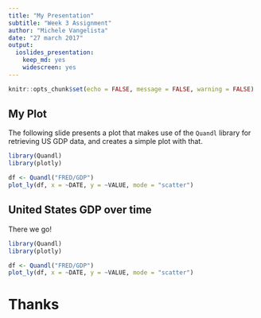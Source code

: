 ```yaml
---
title: "My Presentation"
subtitle: "Week 3 Assignment"
author: "Michele Vangelista"
date: "27 march 2017"
output: 
  ioslides_presentation: 
    keep_md: yes
    widescreen: yes
---
```


```r
knitr::opts_chunk$set(echo = FALSE, message = FALSE, warning = FALSE)
```

## My Plot

The following slide presents a plot that makes use of the `Quandl` library
for retrieving US GDP data, and creates a simple plot with that.

```r
library(Quandl)
library(plotly)

df <- Quandl("FRED/GDP")
plot_ly(df, x = ~DATE, y = ~VALUE, mode = "scatter")
```

## United States GDP over time

There we go!

```r
library(Quandl)
library(plotly)

df <- Quandl("FRED/GDP")
plot_ly(df, x = ~DATE, y = ~VALUE, mode = "scatter")
```


# Thanks
